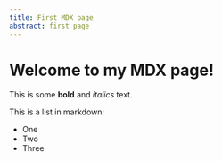 ```yaml
---
title: First MDX page
abstract: first page
---
```


# Welcome to my MDX page!  
 
This is some **bold** and _italics_ text.  
 
This is a list in markdown:  
 
- One  
- Two  
- Three
 
